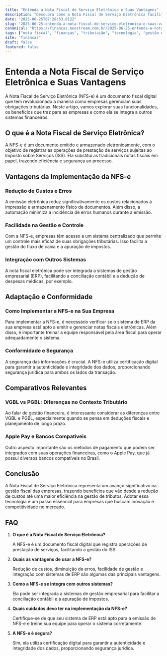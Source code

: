```yaml
---
title: "Entenda a Nota Fiscal de Serviço Eletrônica e Suas Vantagens"
description: "Descubra como a Nota Fiscal de Serviço Eletrônica facilita a gestão fiscal, suas vantagens e como se adaptar a essa tecnologia imprescindível."
date: "2025-06-25T07:28:53.012Z"
slug: "2025-06-25-entenda-a-nota-fiscal-de-servico-eletronica-e-suas-vantagens"
canonical: "https://financas.neostream.com.br/2025-06-25-entenda-a-nota-fiscal-de-servico-eletronica-e-suas-vantagens"
tags: ["nota fiscal", "finanças", "tributação", "tecnologia", "gestão empresarial"]
site: "financas"
draft: false
featured: false
---
```


# Entenda a Nota Fiscal de Serviço Eletrônica e Suas Vantagens

A Nota Fiscal de Serviço Eletrônica (NFS-e) é um documento fiscal digital que tem revolucionado a maneira como empresas gerenciam suas obrigações tributárias. Neste artigo, vamos explorar suas funcionalidades, os benefícios que traz para as empresas e como ela se integra a outros sistemas financeiros.

## O que é a Nota Fiscal de Serviço Eletrônica?

A NFS-e é um documento emitido e armazenado eletronicamente, com o objetivo de registrar as operações de prestação de serviços sujeitas ao Imposto sobre Serviços (ISS). Ela substitui as tradicionais notas fiscais em papel, trazendo eficiência e segurança ao processo.

## Vantagens da Implementação da NFS-e

### Redução de Custos e Erros

A emissão eletrônica reduz significativamente os custos relacionados à impressão e armazenamento físico de documentos. Além disso, a automação minimiza a incidência de erros humanos durante a emissão.

### Facilidade na Gestão e Controle

Com a NFS-e, empresas têm acesso a um sistema centralizado que permite um controle mais eficaz de suas obrigações tributárias. Isso facilita a gestão do fluxo de caixa e a apuração de impostos.

### Integração com Outros Sistemas

A nota fiscal eletrônica pode ser integrada a sistemas de gestão empresarial (ERP), facilitando a conciliação contábil e a dedução de despesas médicas, por exemplo.

## Adaptação e Conformidade

### Como Implementar a NFS-e na Sua Empresa

Para implementar a NFS-e, é necessário verificar se o sistema de ERP da sua empresa está apto a emitir e gerenciar notas fiscais eletrônicas. Além disso, é importante treinar a equipe responsável pela área fiscal para operar adequadamente o sistema.

### Conformidade e Segurança

A segurança das informações é crucial. A NFS-e utiliza certificação digital para garantir a autenticidade e integridade dos dados, proporcionando segurança jurídica para ambos os lados da transação.

## Comparativos Relevantes

### VGBL vs PGBL: Diferenças no Contexto Tributário

Ao falar de gestão financeira, é interessante considerar as diferenças entre VGBL e PGBL, especialmente quando se pensa em deduções fiscais e planejamento de longo prazo.

### Apple Pay e Bancos Compatíveis

Outro aspecto importante são os métodos de pagamento que podem ser integrados com suas operações financeiras, como o Apple Pay, que já possui diversos bancos compatíveis no Brasil.

## Conclusão

A Nota Fiscal de Serviço Eletrônica representa um avanço significativo na gestão fiscal das empresas, trazendo benefícios que vão desde a redução de custos até uma maior eficiência na gestão de tributos. Adotar essa tecnologia é um passo essencial para empresas que buscam inovação e competitividade no mercado.

## FAQ

1. **O que é a Nota Fiscal de Serviço Eletrônica?**
   
   A NFS-e é um documento fiscal digital que registra operações de prestação de serviços, facilitando a gestão do ISS.

2. **Quais as vantagens de usar a NFS-e?**
   
   Redução de custos, diminuição de erros, facilidade de gestão e integração com sistemas de ERP são algumas das principais vantagens.

3. **Como a NFS-e se integra com outros sistemas?**
   
   Ela pode ser integrada a sistemas de gestão empresarial para facilitar a conciliação contábil e a apuração de impostos.

4. **Quais cuidados devo ter na implementação da NFS-e?**
   
   Certifique-se de que seu sistema de ERP está apto para a emissão de NFS-e e treine sua equipe para operar o sistema corretamente.

5. **A NFS-e é segura?**
   
   Sim, ela utiliza certificação digital para garantir a autenticidade e integridade dos dados, proporcionando segurança jurídica.